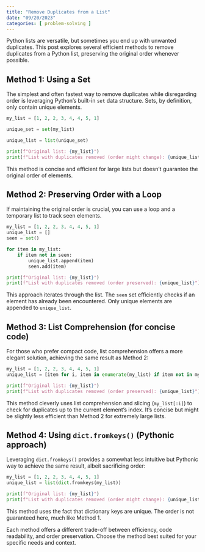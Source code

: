 ```yaml
---
title: "Remove Duplicates from a List"
date: "09/20/2023"
categories: [ problem-solving ]
---
```



Python lists are versatile, but sometimes you end up with unwanted duplicates.  This post explores several efficient methods to remove duplicates from a Python list, preserving the original order whenever possible.

## Method 1: Using a Set

The simplest and often fastest way to remove duplicates while disregarding order is leveraging Python's built-in `set` data structure.  Sets, by definition, only contain unique elements.

```python
my_list = [1, 2, 2, 3, 4, 4, 5, 1]

unique_set = set(my_list)

unique_list = list(unique_set)

print(f"Original list: {my_list}")
print(f"List with duplicates removed (order might change): {unique_list}")
```

This method is concise and efficient for large lists but doesn't guarantee the original order of elements.


## Method 2: Preserving Order with a Loop

If maintaining the original order is crucial, you can use a loop and a temporary list to track seen elements.

```python
my_list = [1, 2, 2, 3, 4, 4, 5, 1]
unique_list = []
seen = set()

for item in my_list:
    if item not in seen:
        unique_list.append(item)
        seen.add(item)

print(f"Original list: {my_list}")
print(f"List with duplicates removed (order preserved): {unique_list}")
```

This approach iterates through the list.  The `seen` set efficiently checks if an element has already been encountered.  Only unique elements are appended to `unique_list`.


## Method 3: List Comprehension (for concise code)

For those who prefer compact code, list comprehension offers a more elegant solution, achieving the same result as Method 2:


```python
my_list = [1, 2, 2, 3, 4, 4, 5, 1]
unique_list = [item for i, item in enumerate(my_list) if item not in my_list[:i]]

print(f"Original list: {my_list}")
print(f"List with duplicates removed (order preserved): {unique_list}")
```

This method cleverly uses list comprehension and slicing (`my_list[:i]`) to check for duplicates up to the current element's index.  It's concise but might be slightly less efficient than Method 2 for extremely large lists.


## Method 4: Using `dict.fromkeys()` (Pythonic approach)

Leveraging `dict.fromkeys()` provides a somewhat less intuitive but Pythonic way to achieve the same result, albeit sacrificing order:

```python
my_list = [1, 2, 2, 3, 4, 4, 5, 1]
unique_list = list(dict.fromkeys(my_list))

print(f"Original list: {my_list}")
print(f"List with duplicates removed (order might change): {unique_list}")
```

This method uses the fact that dictionary keys are unique.  The order is not guaranteed here, much like Method 1.

Each method offers a different trade-off between efficiency, code readability, and order preservation. Choose the method best suited for your specific needs and context.

